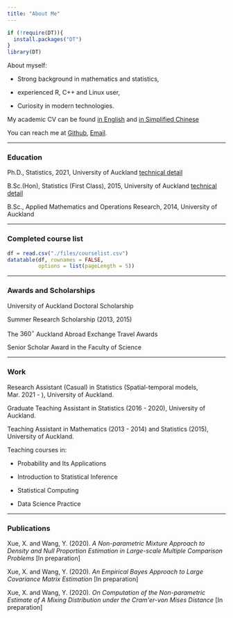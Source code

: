 ```yaml
---
title: "About Me"
---
```


```r
if (!require(DT)){
  install.packages("DT")
}
library(DT)
```

About myself:

* Strong background in mathematics and statistics,

* experienced R, C++ and Linux user,

* Curiosity in modern technologies. 

My academic CV can be found [in English](./files/Xiangjie Xue - Academic.pdf)
and [in Simplified Chinese](./files/cvcn.pdf)

You can reach me at [Github](https://github.com/xiangjiexue),
[Email](mailto:<xxjiexxjie@163.com>).

*** 

### Education

Ph.D., Statistics, 2021, University of Auckland 
[technical detail](./phdthesis.html)

B.Sc.(Hon), Statistics (First Class), 2015, University of Auckland
[technical detail](./honthesis.html)

B.Sc., Applied Mathematics and Operations Research, 2014, University of Auckland

***
### Completed course list
```r
df = read.csv("./files/courselist.csv")
datatable(df, rownames = FALSE,
          options = list(pageLength = 5))
```

***

### Awards and Scholarships

University of Auckland Doctoral Scholarship

Summer Research Scholarship (2013, 2015)

The $360^\circ$ Auckland Abroad Exchange Travel Awards

Senior Scholar Award in the Faculty of Science

***

### Work

Research Assistant (Casual) in Statistics (Spatial-temporal models, Mar. 2021 - ), University of Auckland.

Graduate Teaching Assistant in Statistics (2016 - 2020), University of Auckland.

Teaching Assistant in Mathematics (2013 - 2014) and Statistics (2015), University of Auckland.

Teaching courses in:

* Probability and Its Applications

* Introduction to Statistical Inference

* Statistical Computing

* Data Science Practice

***

### Publications

Xue, X. and Wang, Y. (2020). *A Non-parametric Mixture Approach to Density and Null Proportion Estimation in Large-scale Multiple Comparison Problems* [In preparation]

Xue, X. and Wang, Y. (2020). *An Empirical Bayes Approach to Large Covariance Matrix Estimation* [In preparation]

Xue, X. and Wang, Y. (2020). *On Computation of the Non-parametric Estimate of A Mixing Distribution under the Cram\'er-von Mises Distance* [In preparation]
